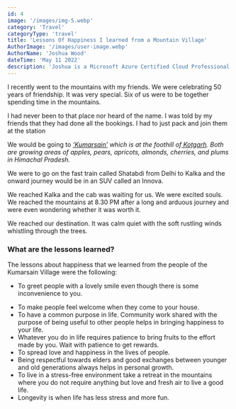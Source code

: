 ```yaml
---
id: 4
image: '/images/img-5.webp'
category: 'Travel'
categoryType: 'travel'
title: 'Lessons Of Happiness I learned from a Mountain Village'
AuthorImage: '/images/user-image.webp'
AuthorName: 'Joshua Wood'
dateTime: 'May 11 2022'
description: 'Joshua is a Microsoft Azure Certified Cloud Professional and a Google Certified Associate Cloud Engineer. A Data Analytics at Acme, specializing in the use of cloud infrastructure for Machine Learning and Deep Learning operation at scale.'
---
```


I recently went to the mountains with my friends. We were celebrating 50 years of friendship. It was very special. Six of us were to be together spending time in the mountains.

I had never been to that place nor heard of the name. I was told by my friends that they had done all the bookings. I had to just pack and join them at the station

We would be going to _[‘Kumarsain’](https://en.wikipedia.org/wiki/Kumarsain) which is at the foothill of[ Kotgarh](https://www.incredibleindia.org/content/incredibleindia/en/destinations/shimla/kotgarh.html). Both are growing areas of apples, pears, apricots, almonds, cherries, and plums in Himachal Pradesh._

We were to go on the fast train called Shatabdi from Delhi to Kalka and the onward journey would be in an SUV called an Innova.

We reached Kalka and the cab was waiting for us. We were excited souls. We reached the mountains at 8.30 PM after a long and arduous journey and were even wondering whether it was worth it.

We reached our destination. It was calm quiet with the soft rustling winds whistling through the trees.

### What are the lessons learned?

The lessons about happiness that we learned from the people of the Kumarsain Village were the following:

- To greet people with a lovely smile even though there is some inconvenience to you.

* To make people feel welcome when they come to your house.
* To have a common purpose in life. Community work shared with the purpose of being useful to other people helps in bringing happiness to your life.
* Whatever you do in life requires patience to bring fruits to the effort made by you. Wait with patience to get rewards.
* To spread love and happiness in the lives of people.
* Being respectful towards elders and good exchanges between younger and old generations always helps in personal growth.
* To live in a stress-free environment take a retreat in the mountains where you do not require anything but love and fresh air to live a good life.
* Longevity is when life has less stress and more fun.
